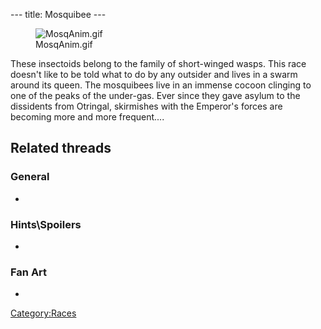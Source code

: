 ---
title: Mosquibee
---

[[Image:MosqAnim.gif|right]]

{{Quote|
Quote=Mosquibee representative. The race of the Mosquibees lives in the under-gas. Their village is a magnificent cocoon anchored on the rocky tor which supports the island CX.|
Character=A plaque at Dark Monk's temple}}

These insectoids belong to the family of short-winged wasps. This race doesn't like to be told what to do by any outsider and lives in a swarm around its queen. The mosquibees live in an immense cocoon clinging to one of the peaks of the under-gas. Ever since they gave asylum to the dissidents from Otringal, skirmishes with the Emperor's forces are becoming more and more frequent....

==Related threads==
===General===
* {{thread|id=4677|title=Sups vs. Mosquibee's!}}

===Hints\Spoilers===
* {{thread|id=10415|title=LBA 2 Goofs}}

===Fan Art===
* {{post|id=84457|title=Lba3}}

{{Stub}}

[[Category:Races]]